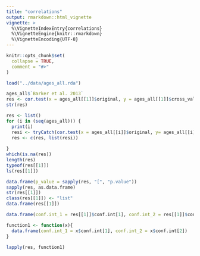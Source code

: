 ```yaml
---
title: "correlations"
output: rmarkdown::html_vignette
vignette: >
  %\VignetteIndexEntry{correlations}
  %\VignetteEngine{knitr::rmarkdown}
  %\VignetteEncoding{UTF-8}
---
```


```r
knitr::opts_chunk$set(
  collapse = TRUE,
  comment = "#>"
)
```

```r
load("../data/ages_all.rda")
```

```r
ages_all$`Barker et al. 2013`
res <- cor.test(x = ages_all[[1]]$original, y = ages_all[[1]]$cross_val)
str(res)
```

```r
res <- list()
for (i in (seq(ages_all))) {
  print(i)
  resi <- tryCatch(cor.test(x = ages_all[[i]]$original, y= ages_all[[i]]$cross_val), error = function(e) NA)
  res <- c(res, list(resi))
  
}
which(is.na(res))
length(res)
typeof(res[[1]])
ls(res[[1]])
```

```r
data.frame(p_value = sapply(res, "[", "p.value"))
sapply(res, as.data.frame)
str(res[[1]])
class(res[[1]]) <- "list"
data.frame(res[[1]])

data.frame(conf.int_1 = res[[1]]$conf.int[1], conf.int_2 = res[[1]]$conf.int[2])

function1 <- function(x){
  data.frame(conf.int_1 = x$conf.int[1], conf.int_2 = x$conf.int[2])
}

lapply(res, function1)


```

